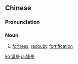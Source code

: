{{also|堡垒}}
==Chinese==
{{zh-forms|s=堡垒}}

===Pronunciation===
{{zh-pron
|m=bǎolěi
|c=bou2 leoi5
|h=pfs=pó-lúi
|cat=n
}}

===Noun===
{{zh-noun}}

# [[fortress]]; [[redoubt]]; [[fortification]]

[[ko:堡壘]]
[[ja:堡壘]]